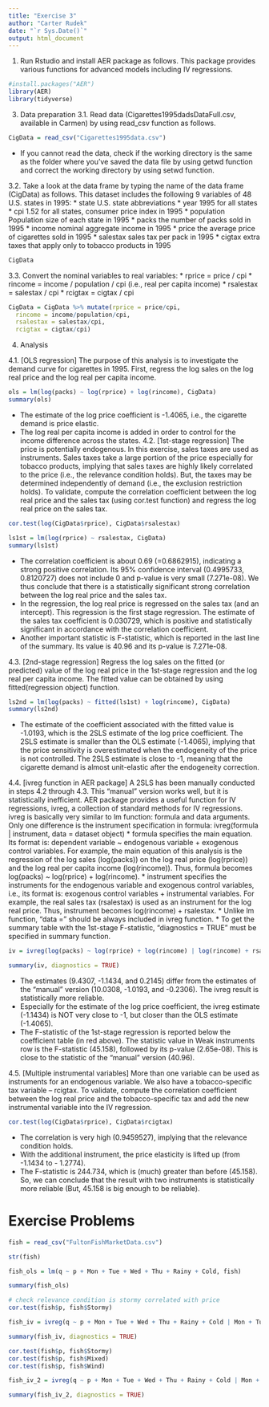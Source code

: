 ```yaml
---
title: "Exercise 3"
author: "Carter Rudek"
date: "`r Sys.Date()`"
output: html_document
---
```


1. Run Rstudio and install AER package as follows. This package provides various functions for advanced models including IV regressions.

```r
#install.packages("AER")
library(AER)
library(tidyverse)
```

3. Data preparation
3.1. Read data (Cigarettes1995dadsDataFull.csv, available in Carmen) by using read_csv function as follows.

```r
CigData = read_csv("Cigarettes1995data.csv")
```

* If you cannot read the data, check if the working directory is the same as the folder where you’ve saved the data file by using getwd function and correct the working directory by using setwd function.

3.2. Take a look at the data frame by typing the name of the data frame (CigData) as follows. This dataset includes the following 9 variables of 48 U.S. states in 1995:
* state U.S. state abbreviations
* year 1995 for all states
* cpi 1.52 for all states, consumer price index in 1995
* population Population size of each state in 1995
* packs the number of packs sold in 1995
* income nominal aggregate income in 1995
* price the average price of cigarettes sold in 1995
* salestax sales tax per pack in 1995
* cigtax extra taxes that apply only to tobacco products in 1995

```r
CigData
```

3.3. Convert the nominal variables to real variables:
* rprice = price / cpi
* rincome = income / population / cpi (i.e., real per capita income)
* rsalestax = salestax / cpi
* rcigtax = cigtax / cpi

```r
CigData = CigData %>% mutate(rprice = price/cpi,
  rincome = income/population/cpi,
  rsalestax = salestax/cpi,
  rcigtax = cigtax/cpi)

```


4. Analysis

4.1. [OLS regression] The purpose of this analysis is to investigate the demand curve for cigarettes in 1995. First, regress the log sales on the log real price and the log real per capita income.

```r
ols = lm(log(packs) ~ log(rprice) + log(rincome), CigData)
summary(ols)
```

* The estimate of the log price coefficient is -1.4065, i.e., the cigarette demand is price elastic.
* The log real per capita income is added in order to control for the income difference across the states.
4.2. [1st-stage regression] The price is potentially endogenous. In this exercise, sales taxes are used as instruments. Sales taxes take a large portion of the price especially for tobacco products, implying that sales taxes are highly likely correlated to the price (i.e., the relevance condition holds). But, the taxes may be determined independently of demand (i.e., the exclusion restriction holds). To validate, compute the correlation coefficient between the log real price and the sales tax (using cor.test function) and regress the log real price on the sales tax.

```r
cor.test(log(CigData$rprice), CigData$rsalestax)
```

```r
ls1st = lm(log(rprice) ~ rsalestax, CigData)
summary(ls1st)
```


* The correlation coefficient is about 0.69 (=0.6862915), indicating a strong positive correlation. Its 95% confidence interval (0.4995733, 0.8120727) does not include 0 and p-value is very small (7.271e-08). We thus conclude that there is a statistically
significant strong correlation between the log real price and the sales tax.
* In the regression, the log real price is regressed on the sales tax (and an intercept). This regression is the first stage regression. The estimate of the sales tax coefficient is 0.030729, which is positive and statistically significant in accordance with the correlation coefficient.
* Another important statistic is F-statistic, which is reported in the last line of the summary. Its value is 40.96 and its p-value is 7.271e-08.

4.3. [2nd-stage regression] Regress the log sales on the fitted (or predicted) value of the log real price in the 1st-stage regression and the log real per capita income. The fitted value can be obtained by using fitted(regression object) function.

```r
ls2nd = lm(log(packs) ~ fitted(ls1st) + log(rincome), CigData)
summary(ls2nd)
```

* The estimate of the coefficient associated with the fitted value is -1.0193, which is the 2SLS estimate of the log price coefficient. The 2SLS estimate is smaller than the OLS estimate (-1.4065), implying that the price sensitivity is overestimated when the endogeneity of the price is not controlled. The 2SLS estimate is close to -1, meaning that the cigarette demand is almost unit-elastic after the endogeneity correction.

4.4. [ivreg function in AER package] A 2SLS has been manually conducted in steps 4.2 through 4.3. This “manual” version works well, but it is statistically inefficient. AER package provides a useful function for IV regressions, ivreg, a collection of standard methods for IV regressions. ivreg is basically very similar to lm function: formula and data arguments. Only one difference is the instrument specification in formula: ivreg(formula | instrument, data = dataset object)
* formula specifies the main equation. Its format is: dependent variable ~ endogenous variable + exogenous control variables. For example, the main equation of this analysis is the regression of the log sales (log(packs)) on the log real price (log(rprice)) and the log real per capita income (log(rincome)). Thus, formula becomes log(packs) ~ log(rprice) + log(rincome).
* instrument specifies the instruments for the endogenous variable and exogenous control variables, i.e., its format is: exogenous control variables + instrumental variables. For example, the real sales tax (rsalestax) is used as an instrument for the log real price. Thus, instrument becomes log(rincome) + rsalestax.
* Unlike lm function, “data =” should be always included in ivreg function.
* To get the summary table with the 1st-stage F-statistic, “diagnostics = TRUE” must be specified in summary function.



```r
iv = ivreg(log(packs) ~ log(rprice) + log(rincome) | log(rincome) + rsalestax, data = CigData)

summary(iv, diagnostics = TRUE)
```

* The estimates (9.4307, -1.1434, and 0.2145) differ from the estimates of the “manual” version (10.0308, -1.0193, and -0.2306). The ivreg result is statistically
more reliable.
* Especially for the estimate of the log price coefficient, the ivreg estimate (-1.1434) is NOT very close to -1, but closer than the OLS estimate (-1.4065).
* The F-statistic of the 1st-stage regression is reported below the coefficient table (in red above). The statistic value in Weak instruments row is the F-statistic (45.158), followed by its p-value (2.65e-08). This is close to the statistic of the
“manual” version (40.96).

4.5. [Multiple instrumental variables] More than one variable can be used as instruments for an endogenous variable. We also have a tobacco-specific tax variable – rcigtax. To validate, compute the correlation coefficient between the log real price and the tobacco-specific tax and add the new instrumental variable into the IV regression.

```r
cor.test(log(CigData$rprice), CigData$rcigtax)
```

* The correlation is very high (0.9459527), implying that the relevance condition holds.
* With the additional instrument, the price elasticity is lifted up (from -1.1434 to - 1.2774).
* The F-statistic is 244.734, which is (much) greater than before (45.158). So, we can conclude that the result with two instruments is statistically more reliable (But, 45.158 is big enough to be reliable).


# Exercise Problems

```r
fish = read_csv("FultonFishMarketData.csv")
```

```r
str(fish)
```


```r
fish_ols = lm(q ~ p + Mon + Tue + Wed + Thu + Rainy + Cold, fish)

summary(fish_ols)
```

```r
# check relevance condition is stormy correlated with price
cor.test(fish$p, fish$Stormy)
```

```r
fish_iv = ivreg(q ~ p + Mon + Tue + Wed + Thu + Rainy + Cold | Mon + Tue + Wed + Thu + Rainy + Cold + Stormy, data = fish)

summary(fish_iv, diagnostics = TRUE)
```

```r
cor.test(fish$p, fish$Stormy)
cor.test(fish$p, fish$Mixed)
cor.test(fish$p, fish$Wind)
```


```r
fish_iv_2 = ivreg(q ~ p + Mon + Tue + Wed + Thu + Rainy + Cold | Mon + Tue + Wed + Thu + Rainy + Cold + Wind, data = fish)

summary(fish_iv_2, diagnostics = TRUE)
```





